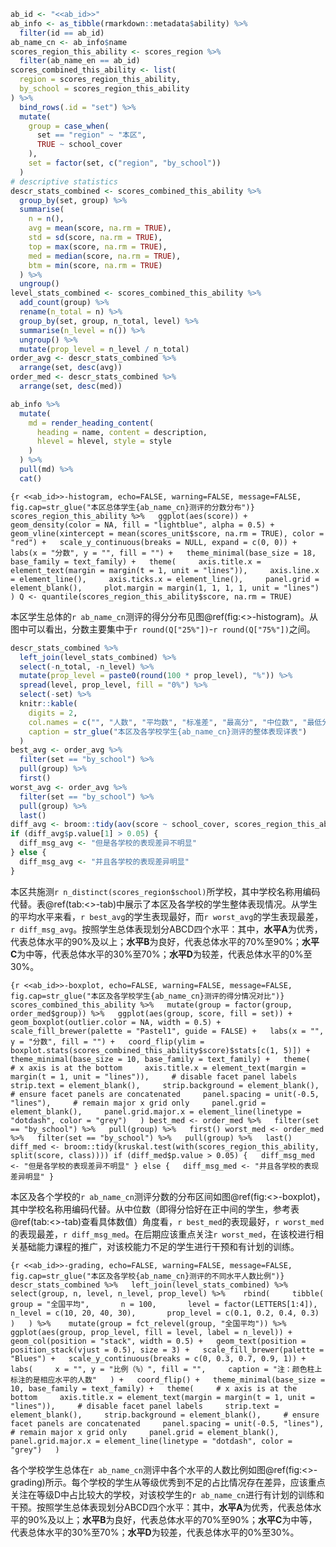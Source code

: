 ```r
ab_id <- "<<ab_id>>"
ab_info <- as_tibble(rmarkdown::metadata$ability) %>%
  filter(id == ab_id)
ab_name_cn <- ab_info$name
scores_region_this_ability <- scores_region %>%
  filter(ab_name_en == ab_id)
scores_combined_this_ability <- list(
  region = scores_region_this_ability,
  by_school = scores_region_this_ability
) %>%
  bind_rows(.id = "set") %>%
  mutate(
    group = case_when(
      set == "region" ~ "本区",
      TRUE ~ school_cover
    ),
    set = factor(set, c("region", "by_school"))
  )
# descriptive statistics
descr_stats_combined <- scores_combined_this_ability %>%
  group_by(set, group) %>%
  summarise(
    n = n(),
    avg = mean(score, na.rm = TRUE),
    std = sd(score, na.rm = TRUE),
    top = max(score, na.rm = TRUE),
    med = median(score, na.rm = TRUE),
    btm = min(score, na.rm = TRUE)
  ) %>%
  ungroup()
level_stats_combined <- scores_combined_this_ability %>% 
  add_count(group) %>% 
  rename(n_total = n) %>% 
  group_by(set, group, n_total, level) %>% 
  summarise(n_level = n()) %>% 
  ungroup() %>% 
  mutate(prop_level = n_level / n_total)
order_avg <- descr_stats_combined %>%
  arrange(set, desc(avg))
order_med <- descr_stats_combined %>%
  arrange(set, desc(med))
```

```r
ab_info %>%
  mutate(
    md = render_heading_content(
      heading = name, content = description,
      hlevel = hlevel, style = style
    )
  ) %>%
  pull(md) %>%
  cat()
```

```{r <<ab_id>>-histogram, echo=FALSE, warning=FALSE, message=FALSE, fig.cap=str_glue("本区总体学生{ab_name_cn}测评的分数分布")}
scores_region_this_ability %>%
  ggplot(aes(score)) +
  geom_density(color = NA, fill = "lightblue", alpha = 0.5) +
  geom_vline(xintercept = mean(scores_unit$score, na.rm = TRUE), color = "red") +
  scale_y_continuous(breaks = NULL, expand = c(0, 0)) +
  labs(x = "分数", y = "", fill = "") +
  theme_minimal(base_size = 18, base_family = text_family) +
  theme(
    axis.title.x = element_text(margin = margin(t = 1, unit = "lines")),
    axis.line.x = element_line(),
    axis.ticks.x = element_line(),
    panel.grid = element_blank(),
    plot.margin = margin(1, 1, 1, 1, unit = "lines")
  )
Q <- quantile(scores_region_this_ability$score, na.rm = TRUE)
```

本区学生总体的`r ab_name_cn`测评的得分分布见图\@ref(fig:<<ab_id>>-histogram)。从图中可以看出，分数主要集中于`r round(Q["25%"])`-`r round(Q["75%"])`之间。

```r
descr_stats_combined %>%
  left_join(level_stats_combined) %>% 
  select(-n_total, -n_level) %>% 
  mutate(prop_level = paste0(round(100 * prop_level), "%")) %>% 
  spread(level, prop_level, fill = "0%") %>% 
  select(-set) %>%
  knitr::kable(
    digits = 2,
    col.names = c("", "人数", "平均数", "标准差", "最高分", "中位数", "最低分", LETTERS[1:4]),
    caption = str_glue("本区及各学校学生{ab_name_cn}测评的整体表现详表")
  )
best_avg <- order_avg %>%
  filter(set == "by_school") %>%
  pull(group) %>%
  first()
worst_avg <- order_avg %>%
  filter(set == "by_school") %>%
  pull(group) %>%
  last()
diff_avg <- broom::tidy(aov(score ~ school_cover, scores_region_this_ability))
if (diff_avg$p.value[1] > 0.05) {
  diff_msg_avg <- "但是各学校的表现差异不明显"
} else {
  diff_msg_avg <- "并且各学校的表现差异明显"
}
```

本区共施测`r n_distinct(scores_region$school)`所学校，其中学校名称用编码代替。表\@ref(tab:<<ab_id>>-tab)中展示了本区及各学校的学生整体表现情况。从学生的平均水平来看，`r best_avg`的学生表现最好，而`r worst_avg`的学生表现最差，`r diff_msg_avg`。按照学生总体表现划分ABCD四个水平：其中，**水平A**为优秀，代表总体水平的90%及以上；**水平B**为良好，代表总体水平的70%至90%；**水平C**为中等，代表总体水平的30%至70%；**水平D**为较差，代表总体水平的0%至30%。

```{r <<ab_id>>-boxplot, echo=FALSE, warning=FALSE, message=FALSE, fig.cap=str_glue("本区及各学校学生{ab_name_cn}测评的得分情况对比")}
scores_combined_this_ability %>%
  mutate(group = factor(group, order_med$group)) %>%
  ggplot(aes(group, score, fill = set)) +
  geom_boxplot(outlier.color = NA, width = 0.5) +
  scale_fill_brewer(palette = "Pastel1", guide = FALSE) +
  labs(x = "", y = "分数", fill = "") +
  coord_flip(ylim = boxplot.stats(scores_combined_this_ability$score)$stats[c(1, 5)]) +
  theme_minimal(base_size = 10, base_family = text_family) +
  theme(
    # x axis is at the bottom
    axis.title.x = element_text(margin = margin(t = 1, unit = "lines")),
    # disable facet panel labels
    strip.text = element_blank(),
    strip.background = element_blank(),
    # ensure facet panels are concatenated
    panel.spacing = unit(-0.5, "lines"),
    # remain major x grid only
    panel.grid = element_blank(),
    panel.grid.major.x = element_line(linetype = "dotdash", color = "grey")
  )
best_med <- order_med %>%
  filter(set == "by_school") %>%
  pull(group) %>%
  first()
worst_med <- order_med %>%
  filter(set == "by_school") %>%
  pull(group) %>%
  last()
diff_med <- broom::tidy(kruskal.test(with(scores_region_this_ability, split(score, class))))
if (diff_med$p.value > 0.05) {
  diff_msg_med <- "但是各学校的表现差异不明显"
} else {
  diff_msg_med <- "并且各学校的表现差异明显"
}
```

本区及各个学校的`r ab_name_cn`测评分数的分布区间如图\@ref(fig:<<ab_id>>-boxplot)，其中学校名称用编码代替。从中位数（即得分恰好在正中间的学生，参考表\@ref(tab:<<ab_id>>-tab)查看具体数值）角度看，`r best_med`的表现最好，`r worst_med`的表现最差，`r diff_msg_med`。在后期应该重点关注`r worst_med`，在该校进行相关基础能力课程的推广，对该校能力不足的学生进行干预和有计划的训练。

```{r <<ab_id>>-grading, echo=FALSE, warning=FALSE, message=FALSE, fig.cap=str_glue("本区及各学校{ab_name_cn}测评的不同水平人数比例")}
descr_stats_combined %>%
  left_join(level_stats_combined) %>% 
  select(group, n, level, n_level, prop_level) %>% 
  rbind(
    tibble(
      group = "全国平均",
      n = 100,
      level = factor(LETTERS[1:4]),
      n_level = c(10, 20, 40, 30),
      prop_level = c(0.1, 0.2, 0.4, 0.3)
    )
  ) %>% 
  mutate(group = fct_relevel(group, "全国平均")) %>% 
  ggplot(aes(group, prop_level, fill = level, label = n_level)) +
  geom_col(position = "stack", width = 0.5) +
  geom_text(position = position_stack(vjust = 0.5), size = 3) +
  scale_fill_brewer(palette = "Blues") +
  scale_y_continuous(breaks = c(0, 0.3, 0.7, 0.9, 1)) +
  labs(
    x = "", y = "比例（%）", fill = "",
    caption = "注：颜色柱上标注的是相应水平的人数"
  ) +
  coord_flip() +
  theme_minimal(base_size = 10, base_family = text_family) +
  theme(
    # x axis is at the bottom
    axis.title.x = element_text(margin = margin(t = 1, unit = "lines")),
    # disable facet panel labels
    strip.text = element_blank(),
    strip.background = element_blank(),
    # ensure facet panels are concatenated
    panel.spacing = unit(-0.5, "lines"),
    # remain major x grid only
    panel.grid = element_blank(),
    panel.grid.major.x = element_line(linetype = "dotdash", color = "grey")
  )
```

各个学校学生总体在`r ab_name_cn`测评中各个水平的人数比例如图\@ref(fig:<<ab_id>>-grading)所示。每个学校的学生从等级优秀到不足的占比情况存在差异，应该重点关注在等级D中占比较大的学校，对该校学生的`r ab_name_cn`进行有计划的训练和干预。按照学生总体表现划分ABCD四个水平：其中，**水平A**为优秀，代表总体水平的90%及以上；**水平B**为良好，代表总体水平的70%至90%；**水平C**为中等，代表总体水平的30%至70%；**水平D**为较差，代表总体水平的0%至30%。
